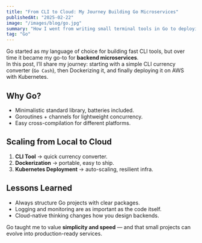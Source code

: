 ```yaml
---
title: "From CLI to Cloud: My Journey Building Go Microservices"
publishedAt: "2025-02-22"
image: "/images/blog/go.jpg"
summary: "How I went from writing small terminal tools in Go to deploying containerized microservices on Kubernetes."
tag: "Go"
---
```


Go started as my language of choice for building fast CLI tools, but over time it became my go-to for **backend microservices**.  
In this post, I’ll share my journey: starting with a simple CLI currency converter (`Go Cash`), then Dockerizing it, and finally deploying it on AWS with Kubernetes.

## Why Go?
- Minimalistic standard library, batteries included.  
- Goroutines + channels for lightweight concurrency.  
- Easy cross-compilation for different platforms.  

## Scaling from Local to Cloud
1. **CLI Tool** → quick currency converter.  
2. **Dockerization** → portable, easy to ship.  
3. **Kubernetes Deployment** → auto-scaling, resilient infra.  

## Lessons Learned
- Always structure Go projects with clear packages.  
- Logging and monitoring are as important as the code itself.  
- Cloud-native thinking changes how you design backends.  

Go taught me to value **simplicity and speed** — and that small projects can evolve into production-ready services.
